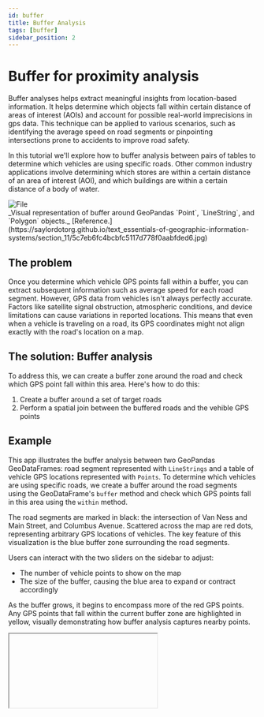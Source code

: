 ```yaml
---
id: buffer
title: Buffer Analysis
tags: [buffer]
sidebar_position: 2
---
```


# Buffer for proximity analysis 

Buffer analyses helps extract meaningful insights from location-based information. It helps determine which objects fall within certain distance of areas of interest (AOIs) and account for possible real-world imprecisions in gps data. This technique can be applied to various scenarios, such as identifying the average speed on road segments or pinpointing intersections prone to accidents to improve road safety.

In this tutorial we'll explore how to buffer analysis between pairs of tables to determine which vehicles are using specific roads. Other common industry applications involve determining which stores are within a certain distance of an area of interest (AOI), and which buildings are within a certain distance of a body of water.

<div style={{textAlign: 'center'}}>
<img src="https://saylordotorg.github.io/text_essentials-of-geographic-information-systems/section_11/5c7eb6fc4bcbfc5117d778f0aabfded6.jpg" alt="File" style={{width: 1200}} />
</div>
_Visual representation of buffer around GeoPandas `Point`, `LineString`, and `Polygon` objects._ [Reference.](https://saylordotorg.github.io/text_essentials-of-geographic-information-systems/section_11/5c7eb6fc4bcbfc5117d778f0aabfded6.jpg)


## The problem

Once you determine which vehicle GPS points fall within a buffer, you can extract subsequent information such as average speed for each road segment. However, GPS data from vehicles isn't always perfectly accurate. Factors like satellite signal obstruction, atmospheric conditions, and device limitations can cause variations in reported locations. This means that even when a vehicle is traveling on a road, its GPS coordinates might not align exactly with the road's location on a map.


## The solution: Buffer analysis

To address this, we can create a buffer zone around the road and check which GPS point fall within this area. Here's how to do this:

1. Create a buffer around a set of target roads
2. Perform a spatial join between the buffered roads and the vehible GPS points


## Example

This app illustrates the buffer analysis between two GeoPandas GeoDataFrames: road segment represented with `LineStrings` and a table of vehicle GPS locations represented with `Points`. To determine which vehicles are using specific roads, we create a buffer around the road segments using the GeoDataFrame's `buffer` method and check which GPS points fall in this area using the `within` method.

The road segments are marked in black: the intersection of Van Ness and Main Street, and Columbus Avenue. Scattered across the map are red dots, representing arbitrary GPS locations of vehicles. The key feature of this visualization is the blue buffer zone surrounding the road segments. 

Users can interact with the two sliders on the sidebar to adjust:
- The number of vehicle points to show on the map
- The size of the buffer, causing the blue area to expand or contract accordingly

As the buffer grows, it begins to encompass more of the red GPS points. Any GPS points that fall within the current buffer zone are highlighted in yellow, visually demonstrating how buffer analysis captures nearby points. 





<Iframe url="https://staging.fused.io/workbench#app/s/aH4sIAAAAAAAAA%2BVXzW7jNhB%2BFUI5xC5kRZbteGNAQNEGWaBYdBeb7F4sQ6FFyuJGJlWSiuMt%2Bgw9FmgPPfQl%2BlbtI3RISrbsJIsW2MuiMiDxZ%2F6%2BGc4M%2FaOXCUK9mcfWlZAa5bWiJMVVlfBmpdoSmt0hrFBF7narSkuK1yXTZkPphCdc6aCgmFDZS7xv6jynEmGOy61iKvH6DcVGMk2BwP74TcEUAmWIlWUNIrGmCumCouUhP1pSvaGUI70R6CUVbzAnoBdGl1jjK4nXVM2QFJggRVdryjWStJJUwYgStGG6QLevGKfXWjK%2BUrcgmSCMNF6WFIkc3dOCZTB8%2BeYalSLDmgmunpDxRjCu1W2AbgQiVFO5BqFoA8xFKwMASYpqBXqQqmjGcpZZ05SPNhRl4DdNQXcLUYoabDGgu%2FarRoJZ78I8VejWcd6iNdWFIBZKVpgYOTsMhsraiXJcloiB26yfQXNH6q1BxHgrJjABeqeoVCjDHJgAHM60w23ojetVyYihENwuKZgtsURaIEw%2BQABnCR%2BgG9jh9XoJ4DqebSwCUlWITSthjauWRbGPNhT78Ptgyd7eZVlThwFk0IfKwBYSZYJrayjOMiEJUJdbgGIPmD10J%2BjaWg1IyIpqlXCeNsbEcHKDBkTgsMHR%2FH5nuyObJZ6PQh8Nw9C9QWwTvKcFuMPv2ILQvob2HUYTHzhoFZvJsDHvbc3Ru8urhH8NwjIMoUwJhDvhhOZwGDGx015rdTwEIU5%2F7GT2we0InhXJ98h2iRzImvccgXkSb3y%2BJOPJlBCSL7PxlCwJwXgajnB0Ho7IxYTm4TklEzImF9l4tMxfRNFkOnmBR8OL6GIyIYBrL25nVTvo7DVGNsHcr0uqa8lTsfxAMx0nnmPcie3v0ZSQXcqm7JeFaG%2F3MSrHCjgqUW5XkAVfFC4BiSiPITmizunzj2LnP0Kd2N9%2F4QA%2F7VPB6X0M6BBHwvuHWuanJdanCx8dLPHV6QKk79eCFRVQE%2BU2yKAQS8FIsPU%2Fvf%2FgAGWihESHd%2BQqA4zqNVe9yBpiK6khadK10w1PTk7Q37%2F%2F%2Bgt63%2BlDbVr00Qm6eX35egblUNpqrxn0O43XlRNECUgh6UH6g3DjqtTsCdnrIHZe8JFDvrA9uzcM%2B8FNE89WWwuza3v0nO2%2F%2FfHXnz%2Bjt6bN2br7OIPnp63AFBasz%2Bcw6FGoeH2UQyk3I9OtDvl27l7sVB8j6yiZn3LTJQHeobZF34XoBH3rGrDtPCDLXW%2FSrMBSNwcL7jnBJSx2chGoQc62pJAEMF6Kh9nZmV1QZ25%2BRrC8G9xfHOQc40wzXKb3jG6AH%2FTGRvh7mF6bWUeDeSAwTNeExqNpMH0xikb%2B0b7gK0cwGEZRMB5Fk4sjko9CrONhdLRaMZ0VcdhZ7XfGJd5CU4%2FnRzxg6Cuzc2SkK01wJ%2FlOCW4JDiC3j4lR3MnwxxQ5XPooiW9kTZ%2FYhaiJu%2Be3oZPbsKdwKIWEqMyhMX9lJzYDzWcYLp40bccLNwJdxMB4RNQ%2Fdt9nckWnwP3f3XFc3593yBUu1WfxSOiHPjTIf%2BWEyad8sNj3v77ne5L%2BUDNJ7a3dm829s2qLpRSb9jsYTgO4qA2yajSMmne1FQRui2kURuM0TDdYrUdRsClKkNfsDWrOHgam1H8UcGxgAypaZf%2F4NErhLJnhA2jBWxiAOsdvKpq38D2mruqyvIa%2FHJR7s9w48qd%2FAMQBJs%2FxDQAA"/>


## Applications

- Identify average speed on road segments
- Improve road safety by identifying intersections prone to collisions

This approach is not limited to roads. 

- Determine store visitors based on mobile GPS data
- Analyze ride-hailing pickup locations
- Perform proximity analysis (e.g., finding stores within 100 meters of a river)

## Scaling up

For large scale analysis across global datasets, you can implement the above process as a Fused UDF and spatially filter each table to only perform the calculation over overlapping areas. This will make computations more efficient and enable you to perform the analysis in parallel across multiple workers and scale up to any size dataset. 

```python
@fused.udf
def udf(n_points: int=10000, buffer: int=0.025):
    import geopandas as gpd
    from shapely.geometry import Point, Polygon
    import random


    # Create a GeoDataFrame for points within the bounding box of an outer square
    gdf_polygon = gpd.GeoDataFrame({'geometry': [Polygon([(-122.52690000000051, 37.70313158980733),(-122.52690000000051, 37.816395657523195),(-122.34604834372873, 37.816134829424335),(-122.34656848822227, 37.70339041384273)])]})
    minx, miny, maxx, maxy = gdf_polygon.bounds.iloc[0]
    points = [Point(random.uniform(minx, maxx), random.uniform(miny, maxy)) for _ in range(n_points)]
    gdf_points = gpd.GeoDataFrame({'geometry': points})
    gdf_points['color'] = 10
    
    # Create a buffer around a point at the centroid of the square
    buffered_polygon = gdf_polygon.centroid.buffer(buffer)
    
    # Color the points that fall within the buffered polygon
    points_within = gdf_points[gdf_points.geometry.within(buffered_polygon.unary_union)]
    gdf_points.loc[points_within.index, 'color'] = 1000

    return gdf_points
```

## Conclusion

Buffer analysis is a powerful technique, but it's important to consider its limitations and potential complexities of the data. 

For example, in some scenarios you'll often find that buffers of different Areas of Interest (AOI) intersect which can lead to ambiguous situations where a single point falls within multiple buffers. The significance of a point falling within multiple buffers depends on your specific use case:
- For road analysis, a car can't physically be on two roads simultaneously. In such cases, you'll need to employ additional techniques to resolve ambiguities, such as speed or direction analysis.
- In other scenarios, like identifying "all buildings within 100m of any water body," overlapping buffers might not be problematic and could actually provide valuable insights.